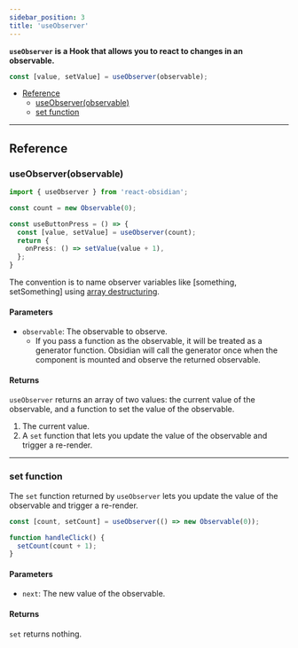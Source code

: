 ```yaml
---
sidebar_position: 3
title: 'useObserver'
---
```


**`useObserver` is a Hook that allows you to react to changes in an observable.**

```ts
const [value, setValue] = useObserver(observable);
```

* [Reference](#reference)
  * [useObserver(observable)](#useobserverobservable)
  * [set function](#set-function)
___

## Reference
### useObserver(observable)

```ts
import { useObserver } from 'react-obsidian';

const count = new Observable(0);

const useButtonPress = () => {
  const [value, setValue] = useObserver(count);
  return {
    onPress: () => setValue(value + 1),
  };
}
```

The convention is to name observer variables like [something, setSomething] using [array destructuring](https://javascript.info/destructuring-assignment).

#### Parameters
* `observable`: The observable to observe.
  * If you pass a function as the observable, it will be treated as a generator function. Obsidian will call the generator once when the component is mounted and observe the returned observable.

#### Returns
`useObserver` returns an array of two values: the current value of the observable, and a function to set the value of the observable.
1. The current value.
2. A `set` function that lets you update the value of the observable and trigger a re-render.

___
### set function
The `set` function returned by `useObserver` lets you update the value of the observable and trigger a re-render.

```ts
const [count, setCount] = useObserver(() => new Observable(0));

function handleClick() {
  setCount(count + 1);
}
```

#### Parameters
* `next`: The new value of the observable.

#### Returns
`set` returns nothing.